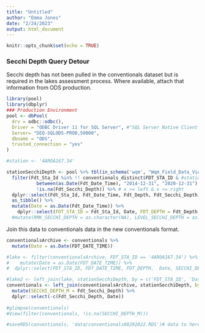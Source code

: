 ```yaml
---
title: "Untitled"
author: "Emma Jones"
date: "2/24/2023"
output: html_document
---
```


```r
knitr::opts_chunk$set(echo = TRUE)
```
### Secchi Depth Query Detour

Secchi depth has not been pulled in the conventionals dataset but is required in the lakes assessment process. Where available, attach that information from ODS production.

```r
library(pool)
library(dbplyr)
### Production Environment
pool <- dbPool(
  drv = odbc::odbc(),
  Driver = "ODBC Driver 11 for SQL Server", #"SQL Server Native Client 11.0", 
  Server= "DEQ-SQLODS-PROD,50000",
  dbname = "ODS",
  trusted_connection = "yes"
)

#station <- '4AROA167.34'

stationSecchiDepth <- pool %>% tbl(in_schema('wqm', "Wqm_Field_Data_View")) %>%
  filter(Fdt_Sta_Id %in% !! conventionals_distinct$FDT_STA_ID & #station & #
           between(as.Date(Fdt_Date_Time), "2014-12-31", "2020-12-31") &
           !is.na(Fdt_Secchi_Depth)) %>% # x >= left & x <= right
  dplyr::select(Fdt_Sta_Id, Fdt_Date_Time, Fdt_Depth, Fdt_Secchi_Depth) %>%
  as_tibble() %>%
  mutate(Date = as.Date(Fdt_Date_Time)) %>%
    dplyr::select(FDT_STA_ID = Fdt_Sta_Id, Date, FDT_DEPTH = Fdt_Depth, Fdt_Secchi_Depth) # name conventionals format
  #mutate(RMK_SECCHI_DEPTH = as.character(NA), LEVEL_SECCHI_DEPTH = as.factor(NA)) 
```

Join this data to conventionals data in the new conventionals format.

```r
conventionalsArchive <- conventionals %>%
  mutate(Date = as.Date(FDT_DATE_TIME))

#lake <- filter(conventionalsArchive, FDT_STA_ID == '4AROA167.34') %>%
#    mutate(Date = as.Date(FDT_DATE_TIME)) %>%
#  dplyr::select(FDT_STA_ID, FDT_DATE_TIME, FDT_DEPTH,  Date, SECCHI_DEPTH_M)

#lake2 <- left_join(lake, stationSecchiDepth, by = c('FDT_STA_ID', 'Date', 'FDT_DEPTH')) %>%
conventionals <- left_join(conventionalsArchive, stationSecchiDepth, by = c('FDT_STA_ID', 'Date', 'FDT_DEPTH')) %>%
  mutate(SECCHI_DEPTH_M = Fdt_Secchi_Depth) %>%
  dplyr::select(-c(Fdt_Secchi_Depth, Date))
  
#glimpse(conventionals)
#View(filter(conventionals, !is.na(SECCHI_DEPTH_M)))
```


```r
#saveRDS(conventionals, 'data/conventionals08292022.RDS')# data to here bc so tired of rerunning everything

```
